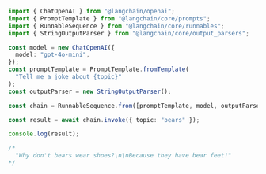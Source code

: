 ```typescript
import { ChatOpenAI } from "@langchain/openai";
import { PromptTemplate } from "@langchain/core/prompts";
import { RunnableSequence } from "@langchain/core/runnables";
import { StringOutputParser } from "@langchain/core/output_parsers";

const model = new ChatOpenAI({
  model: "gpt-4o-mini",
});
const promptTemplate = PromptTemplate.fromTemplate(
  "Tell me a joke about {topic}"
);
const outputParser = new StringOutputParser();

const chain = RunnableSequence.from([promptTemplate, model, outputParser]);

const result = await chain.invoke({ topic: "bears" });

console.log(result);

/*
  "Why don't bears wear shoes?\n\nBecause they have bear feet!"
*/
```
